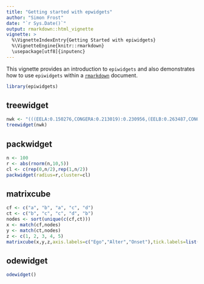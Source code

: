 ```yaml
---
title: "Getting started with epwidgets"
author: "Simon Frost"
date: "`r Sys.Date()`"
output: rmarkdown::html_vignette
vignette: >
  %\VignetteIndexEntry{Getting Started with epiwidgets}
  %\VignetteEngine{knitr::rmarkdown}
  \usepackage[utf8]{inputenc}
---
```


This vignette provides an introduction to `epiwidgets` and also demonstrates how to use `epiwidgets` within a [`rmarkdown`](http://rmarkdown.rstudio.com/) document.

```r
library(epiwidgets)
```

## treewidget

```r
nwk <- "(((EELA:0.150276,CONGERA:0.213019):0.230956,(EELB:0.263487,CONGERB:0.202633):0.246917):0.094785,((CAVEFISH:0.451027,(GOLDFISH:0.340495,ZEBRAFISH:0.390163):0.220565):0.067778,((((((NSAM:0.008113,NARG:0.014065):0.052991,SPUN:0.061003,(SMIC:0.027806,SDIA:0.015298,SXAN:0.046873):0.046977):0.009822,(NAUR:0.081298,(SSPI:0.023876,STIE:0.013652):0.058179):0.091775):0.073346,(MVIO:0.012271,MBER:0.039798):0.178835):0.147992,((BFNKILLIFISH:0.317455,(ONIL:0.029217,XCAU:0.084388):0.201166):0.055908,THORNYHEAD:0.252481):0.061905):0.157214,LAMPFISH:0.717196,((SCABBARDA:0.189684,SCABBARDB:0.362015):0.282263,((VIPERFISH:0.318217,BLACKDRAGON:0.109912):0.123642,LOOSEJAW:0.397100):0.287152):0.140663):0.206729):0.222485,(COELACANTH:0.558103,((CLAWEDFROG:0.441842,SALAMANDER:0.299607):0.135307,((CHAMELEON:0.771665,((PIGEON:0.150909,CHICKEN:0.172733):0.082163,ZEBRAFINCH:0.099172):0.272338):0.014055,((BOVINE:0.167569,DOLPHIN:0.157450):0.104783,ELEPHANT:0.166557):0.367205):0.050892):0.114731):0.295021);"
treewidget(nwk)
```

## packwidget

```r
n <- 100
r <- abs(rnorm(n,10,5))
cl <- c(rep(0,n/2),rep(1,n/2))
packwidget(radius=r,cluster=cl)
```

## matrixcube

```r
cf <- c("a", "b", "a", "c", "d")
ct <- c("b", "c", "c", "d", "b")
nodes <- sort(unique(c(cf,ct)))
x <- match(cf,nodes)
y <- match(ct,nodes)
z <- c(1, 2, 3, 4, 5)
matrixcube(x,y,z,axis.labels=c("Ego","Alter","Onset"),tick.labels=list(nodes,nodes,sort(unique(z))))
```

## odewidget

```r
odewidget()
```
